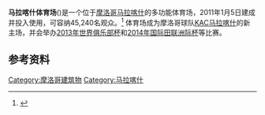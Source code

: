 {{Infobox Stadium |
  stadium_name      = 马拉喀什体育场<br>{{rtl-lang|ar|ستاد مراكش}}<br>{{lang|fr|Stade de Marrakech}} |
  nickname          = |
  image             =  |
  fullname          = |
  location          = [[摩洛哥|摩洛哥]][[马拉喀什|马拉喀什]] |
  built             = 2007年 |
  opened            = 2011年1月5日 |
  renovated         = |
  closed            = |
  demolished        = |
  owner             = [[马拉喀什|马拉喀什]]市政厅 |
  operator          = |
  surface           = 天然草 |
  construction_cost = |
  architect         = Gregotti Associati International |
  former_names      = |
  tenants           = [[KAC_Marrakech|KAC马拉喀什]] |
  seating_capacity  = 45,240 |
  dimensions        =  |
}}

'''马拉喀什体育场'''({{lang-ar|ستاد مراكش}})是一个位于[[摩洛哥|摩洛哥]][[马拉喀什|马拉喀什]]的多功能体育场，2011年1月5日建成并投入使用，可容纳45,240名观众。<ref>{{Cite web |url=http://www.worldstadiums.com/stadium_pictures/africa/morocco/marrakech_stade.shtml |title=www.worldstadiums.com |accessdate=2013-11-13 |archive-date=2017-07-01 |archive-url=https://web.archive.org/web/20170701134659/http://www.worldstadiums.com/stadium_pictures/africa/morocco/marrakech_stade.shtml |dead-url=no }}</ref> 体育场成为摩洛哥球队[[KAC_Marrakech|KAC马拉喀什]]的新主场，并会举办[[2013年世界俱乐部杯|2013年世界俱乐部杯]]和[[2014年国际田联洲际杯|2014年国际田联洲际杯]]等比赛。

==参考资料==
{{Reflist}}

[[Category:摩洛哥建筑物|Category:摩洛哥建筑物]]
[[Category:马拉喀什|Category:马拉喀什]]